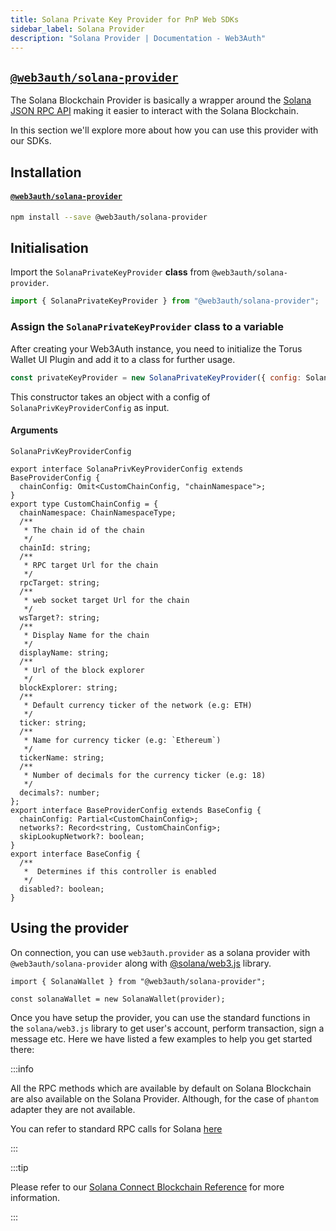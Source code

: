 ```yaml
---
title: Solana Private Key Provider for PnP Web SDKs
sidebar_label: Solana Provider
description: "Solana Provider | Documentation - Web3Auth"
---
```



## [`@web3auth/solana-provider`](https://npmjs.com/package/@web3auth/solana-provider)

The Solana Blockchain Provider is basically a wrapper around the
[Solana JSON RPC API](https://solana.com/docs/rpc) making it easier to interact with the Solana
Blockchain.

In this section we'll explore more about how you can use this provider with our SDKs.

## Installation

#### [`@web3auth/solana-provider`](https://npmjs.com/package/@web3auth/solana-provider)

```bash npm2yarn
npm install --save @web3auth/solana-provider
```

## Initialisation

Import the `SolanaPrivateKeyProvider` **class** from `@web3auth/solana-provider`.

```javascript
import { SolanaPrivateKeyProvider } from "@web3auth/solana-provider";
```

### Assign the `SolanaPrivateKeyProvider` class to a variable

After creating your Web3Auth instance, you need to initialize the Torus Wallet UI Plugin and add it
to a class for further usage.

```javascript
const privateKeyProvider = new SolanaPrivateKeyProvider({ config: SolanaPrivKeyProviderConfig });
```

This constructor takes an object with a config of `SolanaPrivKeyProviderConfig` as input.

#### Arguments

`SolanaPrivKeyProviderConfig`

```tsx
export interface SolanaPrivKeyProviderConfig extends BaseProviderConfig {
  chainConfig: Omit<CustomChainConfig, "chainNamespace">;
}
export type CustomChainConfig = {
  chainNamespace: ChainNamespaceType;
  /**
   * The chain id of the chain
   */
  chainId: string;
  /**
   * RPC target Url for the chain
   */
  rpcTarget: string;
  /**
   * web socket target Url for the chain
   */
  wsTarget?: string;
  /**
   * Display Name for the chain
   */
  displayName: string;
  /**
   * Url of the block explorer
   */
  blockExplorer: string;
  /**
   * Default currency ticker of the network (e.g: ETH)
   */
  ticker: string;
  /**
   * Name for currency ticker (e.g: `Ethereum`)
   */
  tickerName: string;
  /**
   * Number of decimals for the currency ticker (e.g: 18)
   */
  decimals?: number;
};
export interface BaseProviderConfig extends BaseConfig {
  chainConfig: Partial<CustomChainConfig>;
  networks?: Record<string, CustomChainConfig>;
  skipLookupNetwork?: boolean;
}
export interface BaseConfig {
  /**
   *  Determines if this controller is enabled
   */
  disabled?: boolean;
}
```

<SolanaProviderSetup />

## Using the provider

On connection, you can use `web3auth.provider` as a solana provider with `@web3auth/solana-provider`
along with [@solana/web3.js](https://solana-labs.github.io/solana-web3.js/) library.

```tsx
import { SolanaWallet } from "@web3auth/solana-provider";

const solanaWallet = new SolanaWallet(provider);
```

Once you have setup the provider, you can use the standard functions in the `solana/web3.js` library
to get user's account, perform transaction, sign a message etc. Here we have listed a few examples
to help you get started there:

:::info

All the RPC methods which are available by default on Solana Blockchain are also available on the
Solana Provider. Although, for the case of `phantom` adapter they are not available.

You can refer to standard RPC calls for Solana [here](https://solana.com/docs/rpc)

:::

:::tip

Please refer to our [Solana Connect Blockchain Reference](/connect-blockchain/solana) for more
information.

:::
